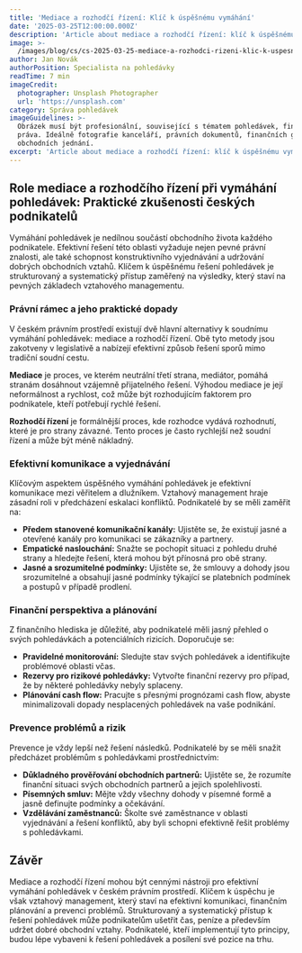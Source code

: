 ```yaml
---
title: 'Mediace a rozhodčí řízení: Klíč k úspěšnému vymáhání'
date: '2025-03-25T12:00:00.000Z'
description: 'Article about mediace a rozhodčí řízení: klíč k úspěšnému vymáhání'
image: >-
  /images/blog/cs/cs-2025-03-25-mediace-a-rozhodci-rizeni-klic-k-uspesnemu-vymahani-1743103035962.jpg
author: Jan Novák
authorPosition: Specialista na pohledávky
readTime: 7 min
imageCredit:
  photographer: Unsplash Photographer
  url: 'https://unsplash.com'
category: Správa pohledávek
imageGuidelines: >-
  Obrázek musí být profesionální, související s tématem pohledávek, financí nebo
  práva. Ideálně fotografie kanceláří, právních dokumentů, finančních grafů nebo
  obchodních jednání.
excerpt: 'Article about mediace a rozhodčí řízení: klíč k úspěšnému vymáhání'
---
```

## Role mediace a rozhodčího řízení při vymáhání pohledávek: Praktické zkušenosti českých podnikatelů

Vymáhání pohledávek je nedílnou součástí obchodního života každého podnikatele. Efektivní řešení této oblasti vyžaduje nejen pevné právní znalosti, ale také schopnost konstruktivního vyjednávání a udržování dobrých obchodních vztahů. Klíčem k úspěšnému řešení pohledávek je strukturovaný a systematický přístup zaměřený na výsledky, který staví na pevných základech vztahového managementu.

### Právní rámec a jeho praktické dopady

V českém právním prostředí existují dvě hlavní alternativy k soudnímu vymáhání pohledávek: mediace a rozhodčí řízení. Obě tyto metody jsou zakotveny v legislativě a nabízejí efektivní způsob řešení sporů mimo tradiční soudní cestu.

**Mediace** je proces, ve kterém neutrální třetí strana, mediátor, pomáhá stranám dosáhnout vzájemně přijatelného řešení. Výhodou mediace je její neformálnost a rychlost, což může být rozhodujícím faktorem pro podnikatele, kteří potřebují rychlé řešení.

**Rozhodčí řízení** je formálnější proces, kde rozhodce vydává rozhodnutí, které je pro strany závazné. Tento proces je často rychlejší než soudní řízení a může být méně nákladný.

### Efektivní komunikace a vyjednávání

Klíčovým aspektem úspěšného vymáhání pohledávek je efektivní komunikace mezi věřitelem a dlužníkem. Vztahový management hraje zásadní roli v předcházení eskalaci konfliktů. Podnikatelé by se měli zaměřit na:

- **Předem stanovené komunikační kanály:** Ujistěte se, že existují jasné a otevřené kanály pro komunikaci se zákazníky a partnery.
- **Empatické naslouchání:** Snažte se pochopit situaci z pohledu druhé strany a hledejte řešení, která mohou být přínosná pro obě strany.
- **Jasné a srozumitelné podmínky:** Ujistěte se, že smlouvy a dohody jsou srozumitelné a obsahují jasné podmínky týkající se platebních podmínek a postupů v případě prodlení.

### Finanční perspektiva a plánování

Z finančního hlediska je důležité, aby podnikatelé měli jasný přehled o svých pohledávkách a potenciálních rizicích. Doporučuje se:

- **Pravidelné monitorování:** Sledujte stav svých pohledávek a identifikujte problémové oblasti včas.
- **Rezervy pro rizikové pohledávky:** Vytvořte finanční rezervy pro případ, že by některé pohledávky nebyly splaceny.
- **Plánování cash flow:** Pracujte s přesnými prognózami cash flow, abyste minimalizovali dopady nesplacených pohledávek na vaše podnikání.

### Prevence problémů a rizik

Prevence je vždy lepší než řešení následků. Podnikatelé by se měli snažit předcházet problémům s pohledávkami prostřednictvím:

- **Důkladného prověřování obchodních partnerů:** Ujistěte se, že rozumíte finanční situaci svých obchodních partnerů a jejich spolehlivosti.
- **Písemných smluv:** Mějte vždy všechny dohody v písemné formě a jasně definujte podmínky a očekávání.
- **Vzdělávání zaměstnanců:** Školte své zaměstnance v oblasti vyjednávání a řešení konfliktů, aby byli schopni efektivně řešit problémy s pohledávkami.

## Závěr

Mediace a rozhodčí řízení mohou být cennými nástroji pro efektivní vymáhání pohledávek v českém právním prostředí. Klíčem k úspěchu je však vztahový management, který staví na efektivní komunikaci, finančním plánování a prevenci problémů. Strukturovaný a systematický přístup k řešení pohledávek může podnikatelům ušetřit čas, peníze a především udržet dobré obchodní vztahy. Podnikatelé, kteří implementují tyto principy, budou lépe vybaveni k řešení pohledávek a posílení své pozice na trhu.
